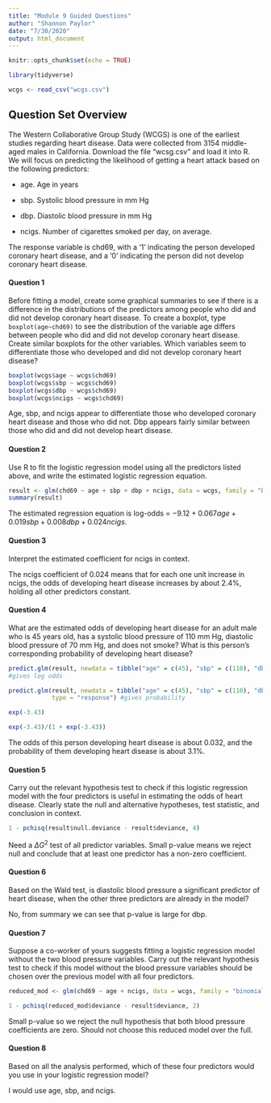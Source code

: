 ```yaml
---
title: "Module 9 Guided Questions"
author: "Shannon Paylor"
date: "7/30/2020"
output: html_document
---
```


```r
knitr::opts_chunk$set(echo = TRUE)

library(tidyverse)

wcgs <- read_csv("wcgs.csv")
```

## Question Set Overview

The  Western  Collaborative  Group  Study  (WCGS)  is  one  of  the  earliest  studies  regarding heart disease.  Data were collected from 3154 middle-aged males in California.  Download the file “wcsg.csv” and load it into R. We will focus on predicting the likelihood of getting a heart attack based on the following predictors:

* age.  Age in years

* sbp.  Systolic blood pressure in mm Hg

* dbp.  Diastolic blood pressure in mm Hg

* ncigs.  Number of cigarettes smoked per day, on average.

The response variable is chd69, with a ‘1’ indicating the person developed coronary heart disease, and a ‘0’ indicating the person did not develop coronary heart disease.

#### Question 1

Before fitting a model, create some graphical summaries to see if there is a difference in the distributions of the predictors among people who did and did not develop coronary heart disease.  To create a boxplot, type `boxplot(age~chd69)` to see the distribution of the variable age differs between people who did and did not develop coronary heart disease.   Create  similar  boxplots  for  the  other  variables.   Which  variables  seem  to differentiate those who developed and did not develop coronary heart disease?

```r
boxplot(wcgs$age ~ wcgs$chd69)
boxplot(wcgs$sbp ~ wcgs$chd69)
boxplot(wcgs$dbp ~ wcgs$chd69)
boxplot(wcgs$ncigs ~ wcgs$chd69)
```

Age, sbp, and ncigs appear to differentiate those who developed coronary heart disease and those who did not. Dbp appears fairly similar between those who did and did not develop heart disease.

#### Question 2

Use  R  to  fit  the  logistic  regression  model  using  all  the  predictors  listed  above,  and write the estimated logistic regression equation.

```r
result <- glm(chd69 ~ age + sbp + dbp + ncigs, data = wcgs, family = "binomial")
summary(result)
```

The estimated regression equation is log-odds = $-9.12 + 0.067age + 0.019sbp + 0.008dbp + 0.024ncigs$.

#### Question 3

Interpret the estimated coefficient for ncigs in context.

The ncigs coefficient of 0.024 means that for each one unit increase in ncigs, the odds of developing heart disease increases by about 2.4%, holding all other predictors constant.

#### Question 4

What  are  the  estimated  odds  of  developing  heart  disease  for  an  adult  male  who  is 45 years old, has a systolic blood pressure of 110 mm Hg, diastolic blood pressure of 70 mm Hg, and does not smoke?  What is this person’s corresponding probability of developing heart disease?

```r
predict.glm(result, newdata = tibble("age" = c(45), "sbp" = c(110), "dbp" = c(70), "ncigs" = c(0)))
#gives log odds

predict.glm(result, newdata = tibble("age" = c(45), "sbp" = c(110), "dbp" = c(70), "ncigs" = c(0)), 
            type = "response") #gives probability

exp(-3.43)

exp(-3.43)/(1 + exp(-3.43))
```

The odds of this person developing heart disease is about 0.032, and the probability of them developing heart disease is about 3.1%.

#### Question 5

Carry out the relevant hypothesis test to check if this logistic regression model with the four predictors is useful in estimating the odds of heart disease.  Clearly state the null and alternative hypotheses, test statistic, and conclusion in context.

```r
1 - pchisq(result$null.deviance - result$deviance, 4)
```

Need a $\Delta G^2$ test of all predictor variables. Small p-value means we reject null and conclude that at least one predictor has a non-zero coefficient.

#### Question 6

Based  on  the  Wald  test,  is  diastolic  blood  pressure  a  significant  predictor  of  heart disease, when the other three predictors are already in the model?

No, from summary we can see that p-value is large for dbp.

#### Question 7

Suppose a co-worker of yours suggests fitting a logistic regression model without the two blood pressure variables.  Carry out the relevant hypothesis test to check if this model without the blood pressure variables should be chosen over the previous model with all four predictors.

```r
reduced_mod <- glm(chd69 ~ age + ncigs, data = wcgs, family = "binomial")

1 - pchisq(reduced_mod$deviance - result$deviance, 2)
```

Small p-value so we reject the null hypothesis that both blood pressure coefficients are zero. Should not choose this reduced model over the full.

#### Question 8

Based on all the analysis performed, which of these four predictors would you use in your logistic regression model?

I would use age, sbp, and ncigs.
